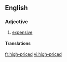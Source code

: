 ==English==

===Adjective===
{{en-adj|head=[[high]]-[[price]]d|higher-priced|highest-priced}}

# [[expensive]]

====Translations====
{{trans-top}}
{{trans-mid}}
{{trans-bottom}}

[[fr:high-priced]]
[[vi:high-priced]]